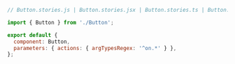 ```js
// Button.stories.js | Button.stories.jsx | Button.stories.ts | Button.stories.tsx

import { Button } from './Button';

export default {
  component: Button,
  parameters: { actions: { argTypesRegex: '^on.*' } },
};
```
